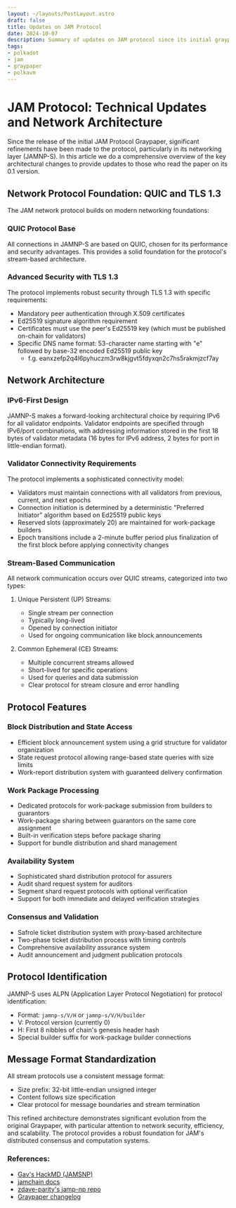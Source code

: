 ```yaml
---
layout: ~/layouts/PostLayout.astro
draft: false
title: Updates on JAM Protocol
date: 2024-10-07
description: Summary of updates on JAM protocol since its initial graypaper release
tags:
- polkadot
- jam
- graypaper
- polkavm
---
```


# JAM Protocol: Technical Updates and Network Architecture

Since the release of the initial JAM Protocol Graypaper, significant refinements have been made
to the protocol, particularly in its networking layer (JAMNP-S). In this article we do a
comprehensive overview of the key architectural changes to provide updates to those who read the
paper on its 0.1 version.

## Network Protocol Foundation: QUIC and TLS 1.3

The JAM network protocol builds on modern networking foundations:

### QUIC Protocol Base
All connections in JAMNP-S are based on QUIC, chosen for its performance and security advantages.
This provides a solid foundation for the protocol's stream-based architecture.

### Advanced Security with TLS 1.3
The protocol implements robust security through TLS 1.3 with specific requirements:
- Mandatory peer authentication through X.509 certificates
- Ed25519 signature algorithm requirement
- Certificates must use the peer's Ed25519 key (which must be published on-chain for validators)
- Specific DNS name format: 53-character name starting with "e" followed by base-32 encoded Ed25519 public key
   - f.g. eanxzefp2q4l6pyhuczm3rw8kjgvt5fdyxqn2c7hs5rakmjzcf7ay

## Network Architecture

### IPv6-First Design
JAMNP-S makes a forward-looking architectural choice by requiring IPv6 for all validator endpoints. Validator endpoints are specified through IPv6/port combinations, with addressing information stored in the first 18 bytes of validator metadata (16 bytes for IPv6 address, 2 bytes for port in little-endian format).

### Validator Connectivity Requirements
The protocol implements a sophisticated connectivity model:
- Validators must maintain connections with all validators from previous, current, and next epochs
- Connection initiation is determined by a deterministic "Preferred Initiator" algorithm based on Ed25519 public keys
- Reserved slots (approximately 20) are maintained for work-package builders
- Epoch transitions include a 2-minute buffer period plus finalization of the first block before applying connectivity changes

### Stream-Based Communication
All network communication occurs over QUIC streams, categorized into two types:

1. Unique Persistent (UP) Streams:
   - Single stream per connection
   - Typically long-lived
   - Opened by connection initiator
   - Used for ongoing communication like block announcements

2. Common Ephemeral (CE) Streams:
   - Multiple concurrent streams allowed
   - Short-lived for specific operations
   - Used for queries and data submission
   - Clear protocol for stream closure and error handling

## Protocol Features

### Block Distribution and State Access
- Efficient block announcement system using a grid structure for validator organization
- State request protocol allowing range-based state queries with size limits
- Work-report distribution system with guaranteed delivery confirmation

### Work Package Processing
- Dedicated protocols for work-package submission from builders to guarantors
- Work-package sharing between guarantors on the same core assignment
- Built-in verification steps before package sharing
- Support for bundle distribution and shard management

### Availability System
- Sophisticated shard distribution protocol for assurers
- Audit shard request system for auditors
- Segment shard request protocols with optional verification
- Support for both immediate and delayed verification strategies

### Consensus and Validation
- Safrole ticket distribution system with proxy-based architecture
- Two-phase ticket distribution process with timing controls
- Comprehensive availability assurance system
- Audit announcement and judgment publication protocols

## Protocol Identification

JAMNP-S uses ALPN (Application Layer Protocol Negotiation) for protocol identification:
- Format: `jamnp-s/V/H` or `jamnp-s/V/H/builder`
- V: Protocol version (currently 0)
- H: First 8 nibbles of chain's genesis header hash
- Special builder suffix for work-package builder connections

## Message Format Standardization

All stream protocols use a consistent message format:
- Size prefix: 32-bit little-endian unsigned integer
- Content follows size specification
- Clear protocol for message boundaries and stream termination

This refined architecture demonstrates significant evolution from the original Graypaper,
with particular attention to network security, efficiency, and scalability. The protocol provides
a robust foundation for JAM's distributed consensus and computation systems.

### References:
- [Gav's HackMD (JAMSNP)](https://hackmd.io/@polkadot/jamsnp)
- [jamchain docs](https://docs.jamcha.in/advanced/networking/SNP)
- [zdave-parity's jamp-np repo](https://github.com/zdave-parity/jam-np/blob/main/simple.md)
- [Graypaper changelog](https://github.com/gavofyork/graypaper/commits/main/)
